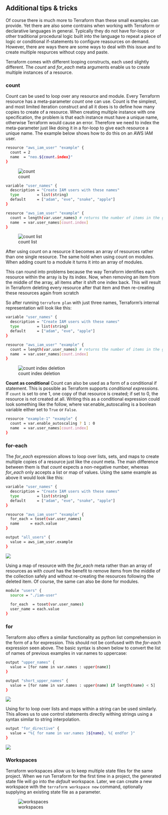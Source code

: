 
## Additional tips & tricks

Of course there is much more to Terraform than these small examples can provide. Yet there are also some contrains when working with Terraform or declarative languages in general. Typically they do not have  for-loops or other traditional procedural logic built into the language to repeat a piece of logic or conditional if-statements to configure reasources on demand. However, there are ways there are some ways to deal with this issue and to create multiple respurces without copy and paste.

Terraform comes with different looping constructs, each used slightly different. The *count* and *for_each* meta arguments enable us to create multiple instances of a resource. 

### count

Count can be used to loop over any resource and module. Every Terraform resource has a meta-parameter *count* one can use. Count is the simplest, and most limited iteration construct and all it does is to define how many copies to create of a resource. When creating multiple instance with one specification, the problem is that each instance must have a unique name, otherwise Terraform would cause an error. Therefore we need to index the meta-parameter just like doing it in a for-loop to give each resource a unique name. The example below shows how to do this on an AWS IAM user.

```bash
resource "aws_iam_user" "example" {
  count = 2
  name  = "neo.${count.index}"
}
```

![count](images/06-Terraform/additionals_count.png) 


```bash
variable "user_names" {
  description = "Create IAM users with these names"
  type        = list(string)
  default     = ["adam", "eve", "snake", "apple"]
}

resource "aws_iam_user" "example" {
  count = length(var.user_names) # returns the number of items in the given array
  name  = var.user_names[count.index]
}
```

![count list](images/06-Terraform/additionals_count_list.png) 

After using count on a resource it becomes an array of resources rather than one single resource. The same hold when using count on modules. When adding count to a module it turns it into an array of modules.

This can round into problems because the way Terraform identifies each resource within the array is by its index. Now, when removing an item from the middle of the array, all items after it shift one index back. This will result in Terraform deleting every resource after that item and then re-creating these resources again from scratch

So after running `terraform plan` with just three names, Terraform’s internal representation will look like this:
```bash
variable "user_names" {
  description = "Create IAM users with these names"
  type        = list(string)
  default     = ["adam", "eve", "apple"]
}

resource "aws_iam_user" "example" {
  count = length(var.user_names) # returns the number of items in the given array
  name  = var.user_names[count.index]
}
```

![count index deletion](images/06-Terraform/additionals_count_index_deletion.png)

**Count as conditional**
Count can also be used as a form of a conditional if statement. This is possible as Terraform  supports *conditional expressions*. If `count` is set to one 1, one copy of that resource is created; if set to 0, the resource is not created at all. Writing this as a conditional expression could look something like the follow, where var.enable_autoscaling is a boolean variable either set to `True` or `False`.

```bash
resource "example-1" "example" {
  count = var.enable_autoscaling ? 1 : 0
  name  = var.user_names[count.index]
}
```

### for-each

The *for_each* expression allows to loop over lists, sets, and maps to create multiple copies of a resource just like the *count* meta. The main difference between them is that *count* expects a non-negative number, whereas *for_each* only accepts a list or map of values. Using the same example as above it would look like this:

```bash
variable "user_names" {
  description = "Create IAM users with these names"
  type        = list(string)
  default     = ["adam", "eve", "snake", "apple"]
}

resource "aws_iam_user" "example" {
  for_each = toset(var.user_names)
  name     = each.value
}

output "all_users" {  
  value = aws_iam_user.example  
}
```

![](images/06-Terraform/additionals_for_each_on_list.png)

Using a map of resource with the *for_each* meta rather than an array of resources as with *count* has the benefit to remove items from the middle of the collection safely and without re-creating the resources following the deleted item. Of course, the same can also be done for modules.

```bash
module "users" {  
  source = "./iam-user"  
  
  for_each  = toset(var.user_names)  
  user_name = each.value  
}
```


### for

Terraform also offers a similar functionality as python list comprehension in the form of a for expression. This should not be confused with the *for-each* expression seen above. The basic syntax is shown below to convert the list of names of previous examples in var.names to uppercase:

```bash
output "upper_names" {
  value = [for name in var.names : upper(name)]
}

output "short_upper_names" {
  value = [for name in var.names : upper(name) if length(name) < 5]
}
```

![](images/06-Terraform/additionals_for_on_list.png) 

Using for to loop over lists and maps within a string can be used similarly. This allows us to use control statements directly withing strings using a syntax similar to string interpolation.

```bash
output "for_directive" {  
  value = "%{ for name in var.names }${name}, %{ endfor }"  
}
```

![](images/06-Terraform/additionals_for_on_string.png) 


### Workspaces

Terraform workspaces allow us to keep multiple state files for the same project. When we run Terraform for the first time in a project, the generated state file will go into the *default* workspace. Later, we can create a new workspace with the `terraform workspace new` command, optionally supplying an existing state file as a parameter.

![workspaces](images/06-Terraform/additionals_workspaces.png)

